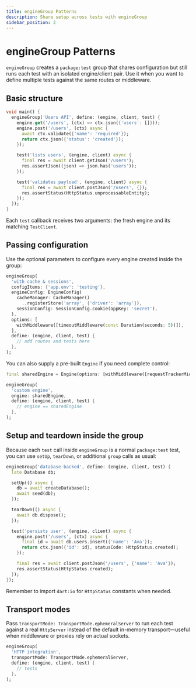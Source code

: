 ```yaml
---
title: engineGroup Patterns
description: Share setup across tests with engineGroup
sidebar_position: 2
---
```


# engineGroup Patterns

`engineGroup` creates a `package:test` group that shares configuration but still runs each test with an isolated engine/client pair. Use it when you want to define multiple tests against the same routes or middleware.

## Basic structure

```dart
void main() {
  engineGroup('Users API', define: (engine, client, test) {
    engine.get('/users', (ctx) => ctx.json({'users': []}));
    engine.post('/users', (ctx) async {
      await ctx.validate({'name': 'required'});
      return ctx.json({'status': 'created'});
    });

    test('lists users', (engine, client) async {
      final res = await client.getJson('/users');
      res.assertJson((json) => json.has('users'));
    });

    test('validates payload', (engine, client) async {
      final res = await client.postJson('/users', {});
      res.assertStatus(HttpStatus.unprocessableEntity);
    });
  });
}
```

Each `test` callback receives two arguments: the fresh engine and its matching `TestClient`.

## Passing configuration

Use the optional parameters to configure every engine created inside the group:

```dart
engineGroup(
  'with cache & sessions',
  configItems: {'app.env': 'testing'},
  engineConfig: EngineConfig(
    cacheManager: CacheManager()
      ..registerStore('array', {'driver': 'array'}),
    sessionConfig: SessionConfig.cookie(appKey: 'secret'),
  ),
  options: [
    withMiddleware([timeoutMiddleware(const Duration(seconds: 5))]),
  ],
  define: (engine, client, test) {
    // add routes and tests here
  },
);
```

You can also supply a pre-built `Engine` if you need complete control:

```dart
final sharedEngine = Engine(options: [withMiddleware([requestTrackerMiddleware()])]);

engineGroup(
  'custom engine',
  engine: sharedEngine,
  define: (engine, client, test) {
    // engine == sharedEngine
  },
);
```

## Setup and teardown inside the group

Because each `test` call inside `engineGroup` is a normal `package:test` test, you can use `setUp`, `tearDown`, or additional `group` calls as usual:

```dart
engineGroup('database-backed', define: (engine, client, test) {
  late Database db;

  setUp(() async {
    db = await createDatabase();
    await seed(db);
  });

  tearDown(() async {
    await db.dispose();
  });

  test('persists user', (engine, client) async {
    engine.post('/users', (ctx) async {
      final id = await db.users.insert({'name': 'Ava'});
      return ctx.json({'id': id}, statusCode: HttpStatus.created);
    });

    final res = await client.postJson('/users', {'name': 'Ava'});
    res.assertStatus(HttpStatus.created);
  });
});
```

Remember to import `dart:io` for `HttpStatus` constants when needed.

## Transport modes

Pass `transportMode: TransportMode.ephemeralServer` to run each test against a real `HttpServer` instead of the default in-memory transport—useful when middleware or proxies rely on actual sockets.

```dart
engineGroup(
  'HTTP integration',
  transportMode: TransportMode.ephemeralServer,
  define: (engine, client, test) {
    // tests
  },
);
```
